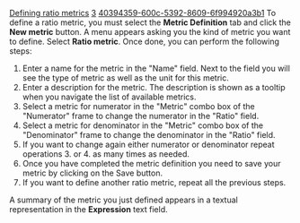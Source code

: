 [[Property:title|Defining ratio metrics]]
[[Property:weight|3]]
[[Property:uuid|40394359-600c-5392-8609-6f994920a3b1]]
To define a ratio metric, you must select the '''Metric Definition''' tab and click the '''New metric''' button. A menu appears asking you the kind of metric you want to define. Select '''Ratio metric'''. Once done, you can perform the following steps:
# Enter a name for the metric in the "Name" field. Next to the field you will see the type of metric as well as the unit for this metric.
# Enter a description for the metric. The description is shown as a tooltip when you navigate the list of available metrics.
# Select a metric for numerator in the "Metric" combo box of the "Numerator" frame to change the numerator in the "Ratio" field. 
# Select a metric for denominator in the "Metric" combo box of the "Denominator" frame to change the denominator in the "Ratio" field. 
# If you want to change again either numerator or denominator repeat operations 3. or 4. as many times as needed.
# Once you have completed the metric definition you need to save your metric by clicking on the Save button.
# If you want to define another ratio metric, repeat all the previous steps.

A summary of the metric you just defined appears in a textual representation in the '''Expression''' text field.

{{seealso|<br/>
[[Managing new metrics: Introduction|Managing metrics]]  <br/>
}}




